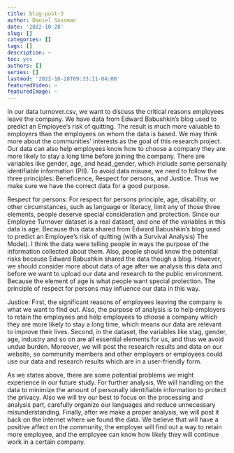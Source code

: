 ```yaml
---
title: blog-post-3
author: Daniel Sussman
date: '2022-10-28'
slug: []
categories: []
tags: []
description: ~
toc: yes
authors: []
series: []
lastmod: '2022-10-28T09:33:11-04:00'
featuredVideo: ~
featuredImage: ~
---
```



In our data turnover.csv, we want to discuss the critical reasons employees leave the company. We have data from Edward Babushkin's blog used to predict an Employee's risk of quitting. The result is much more valuable to employers than the employees on whom the data is based. We may think more about the communities' interests as the goal of this research project. Our data can also help employees know how to choose a company they are more likely to stay a long time before joining the company. There are variables like gender, age, and head_gender, which include some personally identifiable information (PII). To avoid data misuse, we need to follow the three principles: Beneficence, Respect for persons, and Justice. Thus we make sure we have the correct data for a good purpose.

Respect for persons:
For respect for persons principle, age, disability, or other circumstances, such as language or literacy, limit any of those three elements, people deserve special consideration and protection. Since our Employee Turnover dataset is a real dataset, and one of the variables in this data is age. Because this data shared from Edward Babushkin's blog used to predict an Employee's risk of quitting (with a Survival Analysis) The Model). I think the data were telling people in ways the purpose of the information collected about them. Also, people should know the potential risks because Edward Babushkin shared the data though a blog. However, we should consider more about data of age after we analysis this data and before we want to upload our data and research to the public environment. Because the element of age is what people want special protection. The principle of respect for persons may influence our data in this way.

Justice:
First, the significant reasons of employees leaving the company is what we want to find out. Also, the purpose of analysis is to help employers to retain the employees and help employees to choose a company which they are more likely to stay a long time, which means our data are relevant to improve their lives. Second, in the dataset, the variables like stag, gender, age, industry and so on are all essential elements for us, and thus we avoid undue burden. Moreover, we will post the research results and data on our website, so community members and other employers or employees could use our data and research results which are in a user-friendly form.

As we states above, there are some potential problems we might experience in our future study. For further analysis, We will handling on the data to minimize the amount of personally identifiable
information to protect the privacy. Also we will try our best to focus on the processing and analysis part, carefully organize our languages and reduce unnecessary misunderstanding. Finally, after we make a proper analysis, we will post it back on the internet where we found the data. We believe that will have a positive affect on the community, the employer will find out a way to retain more employee, and the employee can know how likely they will continue work in a certain company.